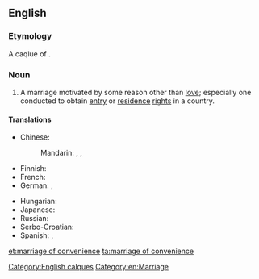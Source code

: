 ==English==

===Etymology===
A caqlue of {{etyl|fr|-}} {{term|mariage de convenance|lang=fr}}.

===Noun===
{{en-noun|head=[[marriage]] of [[convenience]]|marriages of convenience}}

# A marriage motivated by some reason other than [[love]]; especially one conducted to obtain [[entry]] or [[residence]] [[right]]s in a country.

====Translations====
{{trans-top|marriage motivated by some reason other than love}}
* Chinese:
*: Mandarin: {{t|cmn|權宜婚姻|sc=Hani}}, {{t|cmn|权宜婚姻|tr=quányí hūnyīn|sc=Hani}}, {{t|cmn|政治婚姻|tr=zhèngzhì hūnyīn|sc=Hani}}
* Finnish: {{t-|fi|mukavuusavioliitto}}
* French: {{t+|fr|mariage de convenance|m}}
* German: {{t-|de|Vernunftehe|f}}, {{t-|de|Konvenienzehe|f}}
{{trans-mid}}
* Hungarian: {{t+|hu|érdekházasság}}
* Japanese: {{t-|ja|政略結婚|tr=せいりゃくけっこん, seiryaku kekkon|sc=Jpan}}
* Russian: {{t-|ru|брак по расчёту|m|tr=brak po rasčótu|sc=Cyrl}}
* Serbo-Croatian: {{t-|sh|брак из користи|m|tr=brak iz koristi}}
* Spanish: {{t|es|matrimonio de conveniencia|m}}, {{t|es|matrimonio por amor|m}}
{{trans-bottom}}

[[Category:English calques]]
[[Category:en:Marriage]]

[[et:marriage of convenience]]
[[ta:marriage of convenience]]